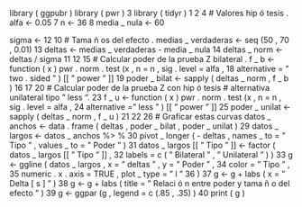 library ( ggpubr )
library ( pwr )
3 library ( tidyr )
1
2
4
# Valores hip ó tesis .
alfa <- 0.05
7 n <- 36
8 media _ nula <- 60

sigma <- 12
10
# Tama ñ os del efecto .
medias _ verdaderas <- seq (50 , 70 , 0.01)
13 deltas <- medias _ verdaderas - media _ nula
14 deltas _ norm <- deltas / sigma
11
12
15
# Calcular poder de la prueba Z bilateral .
f _ b <- function ( x ) pwr . norm . test (x , n = n , sig . level = alfa ,
18
alternative = " two . sided " ) [[ " power " ]]
19 poder _ bilat <- sapply ( deltas _ norm , f _ b )
16
17
20
# Calcular poder de la prueba Z con hip ó tesis
# alternativa unilateral tipo " less ".
23 f _ u <- function ( x ) pwr . norm . test (x , n = n , sig . level = alfa ,
24
alternative = " less " ) [[ " power " ]]
25 poder _ unilat <- sapply ( deltas _ norm , f _ u )
21
22
26
# Graficar estas curvas
datos _ anchos <- data . frame ( deltas , poder _ bilat , poder _ unilat )
29 datos _ largos <- datos _ anchos
%> %
30
pivot _ longer ( - deltas , names _ to = " Tipo " , values _ to = " Poder " )
31 datos _ largos [[ " Tipo " ]] <- factor ( datos _ largos [[ " Tipo " ]] ,
32
labels = c ( " Bilateral " , " Unilateral " ) )
33 g <- ggline ( datos _ largos , x = " deltas " , y = " Poder " ,
34
color = " Tipo " ,
35
numeric . x . axis = TRUE , plot _ type = " l "
36 )
37 g <- g + labs ( x = " Delta [ s ] " )
38 g <- g + labs ( title = " Relaci ó n entre poder y tama ñ o del efecto " )
39 g <- ggpar (g , legend = c (.85 , .35) )
40 print ( g )
